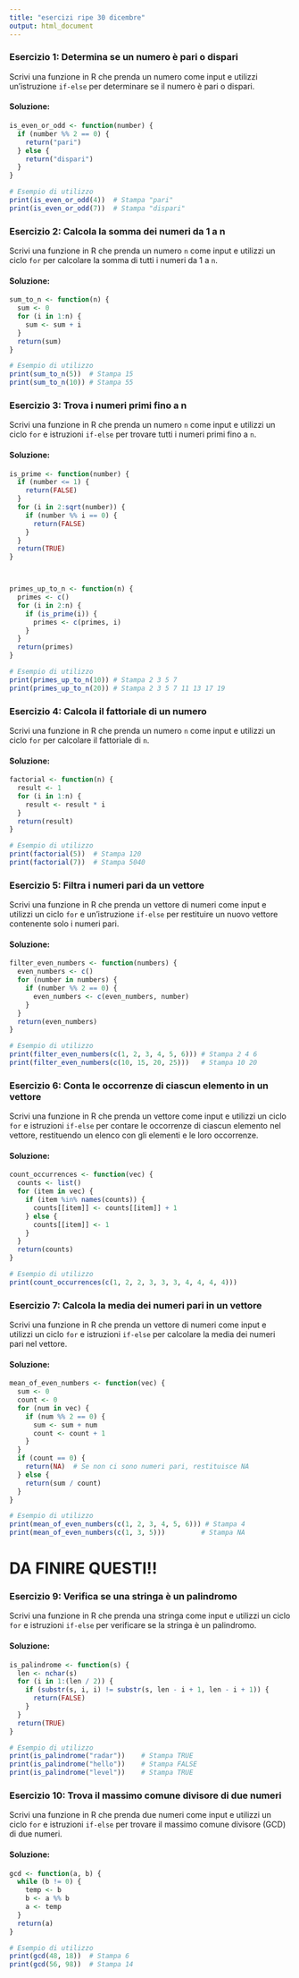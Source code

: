 ```yaml
---
title: "esercizi ripe 30 dicembre"
output: html_document
---
```


### Esercizio 1: Determina se un numero è pari o dispari

Scrivi una funzione in R che prenda un numero come input e utilizzi un'istruzione `if-else` per determinare se il numero è pari o dispari.

#### Soluzione:

``` r
is_even_or_odd <- function(number) {
  if (number %% 2 == 0) {
    return("pari")
  } else {
    return("dispari")
  }
}

# Esempio di utilizzo
print(is_even_or_odd(4))  # Stampa "pari"
print(is_even_or_odd(7))  # Stampa "dispari"
```

### Esercizio 2: Calcola la somma dei numeri da 1 a n

Scrivi una funzione in R che prenda un numero `n` come input e utilizzi un ciclo `for` per calcolare la somma di tutti i numeri da 1 a `n`.

#### Soluzione:

``` r
sum_to_n <- function(n) {
  sum <- 0
  for (i in 1:n) {
    sum <- sum + i
  }
  return(sum)
}

# Esempio di utilizzo
print(sum_to_n(5))  # Stampa 15
print(sum_to_n(10)) # Stampa 55
```

### Esercizio 3: Trova i numeri primi fino a n

Scrivi una funzione in R che prenda un numero `n` come input e utilizzi un ciclo `for` e istruzioni `if-else` per trovare tutti i numeri primi fino a `n`.

#### Soluzione:

``` r
is_prime <- function(number) {
  if (number <= 1) {
    return(FALSE)
  }
  for (i in 2:sqrt(number)) {
    if (number %% i == 0) {
      return(FALSE)
    }
  }
  return(TRUE)
}



primes_up_to_n <- function(n) {
  primes <- c()
  for (i in 2:n) {
    if (is_prime(i)) {
      primes <- c(primes, i)
    }
  }
  return(primes)
}

# Esempio di utilizzo
print(primes_up_to_n(10)) # Stampa 2 3 5 7
print(primes_up_to_n(20)) # Stampa 2 3 5 7 11 13 17 19
```

### Esercizio 4: Calcola il fattoriale di un numero

Scrivi una funzione in R che prenda un numero `n` come input e utilizzi un ciclo `for` per calcolare il fattoriale di `n`.

#### Soluzione:

```r
factorial <- function(n) {
  result <- 1
  for (i in 1:n) {
    result <- result * i
  }
  return(result)
}

# Esempio di utilizzo
print(factorial(5))  # Stampa 120
print(factorial(7))  # Stampa 5040
```

### Esercizio 5: Filtra i numeri pari da un vettore

Scrivi una funzione in R che prenda un vettore di numeri come input e utilizzi un ciclo `for` e un'istruzione `if-else` per restituire un nuovo vettore contenente solo i numeri pari.

#### Soluzione:

``` r
filter_even_numbers <- function(numbers) {
  even_numbers <- c()
  for (number in numbers) {
    if (number %% 2 == 0) {
      even_numbers <- c(even_numbers, number)
    }
  }
  return(even_numbers)
}

# Esempio di utilizzo
print(filter_even_numbers(c(1, 2, 3, 4, 5, 6))) # Stampa 2 4 6
print(filter_even_numbers(c(10, 15, 20, 25)))   # Stampa 10 20
```

### Esercizio 6: Conta le occorrenze di ciascun elemento in un vettore

Scrivi una funzione in R che prenda un vettore come input e utilizzi un ciclo `for` e istruzioni `if-else` per contare le occorrenze di ciascun elemento nel vettore, restituendo un elenco con gli elementi e le loro occorrenze.

#### Soluzione:

```r

count_occurrences <- function(vec) {
  counts <- list()
  for (item in vec) {
    if (item %in% names(counts)) {
      counts[[item]] <- counts[[item]] + 1
    } else {
      counts[[item]] <- 1
    }
  }
  return(counts)
}

# Esempio di utilizzo
print(count_occurrences(c(1, 2, 2, 3, 3, 3, 4, 4, 4, 4)))
```

### Esercizio 7: Calcola la media dei numeri pari in un vettore

Scrivi una funzione in R che prenda un vettore di numeri come input e utilizzi un ciclo `for` e istruzioni `if-else` per calcolare la media dei numeri pari nel vettore.

#### Soluzione:

``` r
mean_of_even_numbers <- function(vec) {
  sum <- 0
  count <- 0
  for (num in vec) {
    if (num %% 2 == 0) {
      sum <- sum + num
      count <- count + 1
    }
  }
  if (count == 0) {
    return(NA)  # Se non ci sono numeri pari, restituisce NA
  } else {
    return(sum / count)
  }
}

# Esempio di utilizzo
print(mean_of_even_numbers(c(1, 2, 3, 4, 5, 6))) # Stampa 4
print(mean_of_even_numbers(c(1, 3, 5)))         # Stampa NA
```

# DA FINIRE QUESTI!!

### Esercizio 9: Verifica se una stringa è un palindromo

Scrivi una funzione in R che prenda una stringa come input e utilizzi un ciclo `for` e istruzioni `if-else` per verificare se la stringa è un palindromo.

#### Soluzione:

``` r
is_palindrome <- function(s) {
  len <- nchar(s)
  for (i in 1:(len / 2)) {
    if (substr(s, i, i) != substr(s, len - i + 1, len - i + 1)) {
      return(FALSE)
    }
  }
  return(TRUE)
}

# Esempio di utilizzo
print(is_palindrome("radar"))    # Stampa TRUE
print(is_palindrome("hello"))    # Stampa FALSE
print(is_palindrome("level"))    # Stampa TRUE
```

### Esercizio 10: Trova il massimo comune divisore di due numeri

Scrivi una funzione in R che prenda due numeri come input e utilizzi un ciclo `for` e istruzioni `if-else` per trovare il massimo comune divisore (GCD) di due numeri.

#### Soluzione:

``` r
gcd <- function(a, b) {
  while (b != 0) {
    temp <- b
    b <- a %% b
    a <- temp
  }
  return(a)
}

# Esempio di utilizzo
print(gcd(48, 18))  # Stampa 6
print(gcd(56, 98))  # Stampa 14
```
